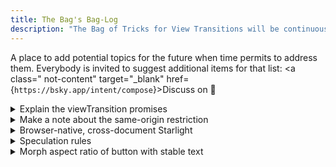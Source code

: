 ```yaml
---
title: The Bag's Bag-Log
description: "The Bag of Tricks for View Transitions will be continuously extended. This is the pile of things to address when time permits."
---
```



A place to add potential topics for the future when time permits to address them.
Everybody is invited to suggest additional items for that list: <a class=" not-content" target="_blank" href={`https://bsky.app/intent/compose`}><span>Discuss on <b>🦋</b></span></a>

<details name="log">
  <summary>Explain the viewTransition promises</summary>
  Explain what the updateCallbackDone, ready and finished promises are useful for,
  and under what circumstances you should cleanup using finished after pageswap
</details>
<details name="log">
  <summary>Make a note about the same-origin restriction</summary>
  The browser wont do view transitions when navigating to a target with different
  origin. Simple rule, but there are pitfalls.
</details>
<details name="log">
  <summary>Browser-native, cross-document Starlight</summary>
  Come up with a guide on how to add cross-document view transitions to a Starlight
  site
</details>
<details name="log">
  <summary>Speculation rules</summary>
  Show sensible solutions to pre-render the new page before the cross-document view transition starts.
</details>
<details name="log">
  <summary>Morph aspect ratio of button with stable text</summary>
  The view transition API turns elements into bitmaps. If you stretch a button, you also stretch the button's text, don't you?
</details>

<style>{`

main details {
  border-left: 0pt !important;
}
main details::details-content {
  transform: translateX(30px)
}
main summary {
  margin-bottom: 0!important;
}
`}</style>
